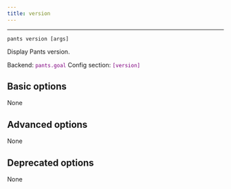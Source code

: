 ```yaml
---
title: version
---
```


---

```
pants version [args]
```

Display Pants version.

Backend: <span style="color: purple"><code>pants.goal</code></span>
Config section: <span style="color: purple"><code>[version]</code></span>

## Basic options

None

## Advanced options

None

## Deprecated options

None
